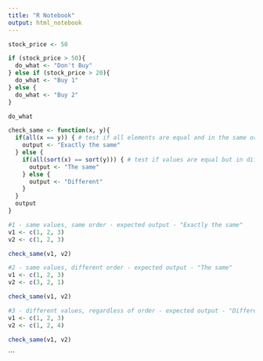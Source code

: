 ```yaml
---
title: "R Notebook"
output: html_notebook
---
```


```r
stock_price <- 50

if (stock_price > 50){
  do_what <- "Don't Buy"
} else if (stock_price > 20){
  do_what <- "Buy 1"
} else {
  do_what <- "Buy 2"
}

do_what
```

```r
check_same <- function(x, y){
  if(all(x == y)) { # test if all elements are equal and in the same order
    output <- "Exactly the same"
  } else {
    if(all(sort(x) == sort(y))) { # test if values are equal but in different order
      output <- "The same"
    } else {
      output <- "Different"
    }
  }
  output
}

```



```r
#1 - same values, same order - expected output - "Exactly the same"
v1 <- c(1, 2, 3)
v2 <- c(1, 2, 3)

check_same(v1, v2)

#2 - same values, different order - expected output - "The same"
v1 <- c(1, 2, 3)
v2 <- c(3, 2, 1)

check_same(v1, v2)

#3 - different values, regardless of order - expected output - "Different"
v1 <- c(1, 2, 3)
v2 <- c(1, 2, 4)

check_same(v1, v2)

```
```
